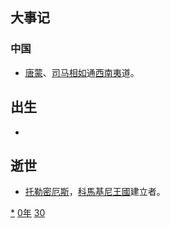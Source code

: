 {{yearTOC|-130|西汉'''[[元光_(汉武帝)|元光]]五年'''}}

== 大事记 ==
=== 中国 ===
*[[唐蒙_(漢朝)|唐蒙]]、[[司马相如|司马相如]]通[[西南夷|西南夷]]道。

== 出生 ==
*

== 逝世 ==
{{Wikisource year mention}}
* [[托勒密厄斯|托勒密厄斯]]，[[科馬基尼王國|科馬基尼王國]]建立者。

[[Category:前130年|*]]
[[Category:前130年代|0年]]
[[Category:前2世纪各年|30]]
